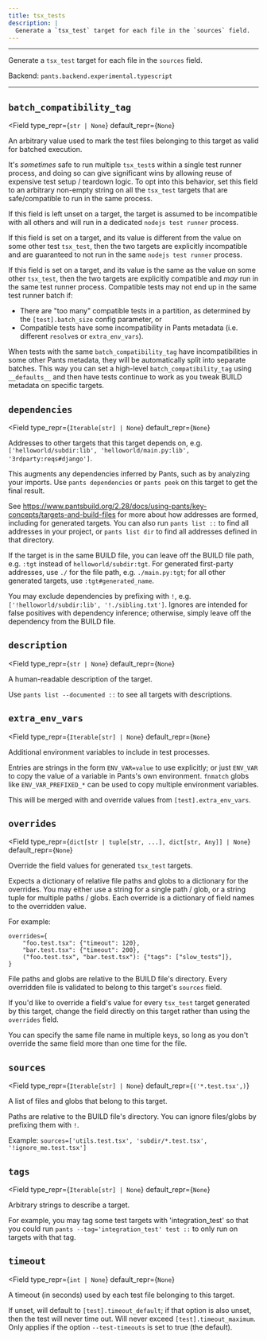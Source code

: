 ```yaml
---
title: tsx_tests
description: |
  Generate a `tsx_test` target for each file in the `sources` field.
---
```



---

Generate a `tsx_test` target for each file in the `sources` field.

Backend: <span className="color--primary">`pants.backend.experimental.typescript`</span>

---

<span className={styles.options}>

## `batch_compatibility_tag`

<Field
    type_repr={`str | None`}
    default_repr={`None`}
>

An arbitrary value used to mark the test files belonging to this target as valid for batched execution.

It&#x27;s _sometimes_ safe to run multiple `tsx_test`s within a single test runner process, and doing so can give significant wins by allowing reuse of expensive test setup / teardown logic. To opt into this behavior, set this field to an arbitrary non-empty string on all the `tsx_test` targets that are safe/compatible to run in the same process.

If this field is left unset on a target, the target is assumed to be incompatible with all others and will run in a dedicated `nodejs test runner` process.

If this field is set on a target, and its value is different from the value on some other test `tsx_test`, then the two targets are explicitly incompatible and are guaranteed to not run in the same `nodejs test runner` process.

If this field is set on a target, and its value is the same as the value on some other `tsx_test`, then the two targets are explicitly compatible and _may_ run in the same test runner process. Compatible tests may not end up in the same test runner batch if:

- There are &#x22;too many&#x22; compatible tests in a partition, as determined by the `[test].batch_size` config parameter, or
- Compatible tests have some incompatibility in Pants metadata (i.e. different `resolve`s or `extra_env_vars`).

When tests with the same `batch_compatibility_tag` have incompatibilities in some other Pants metadata, they will be automatically split into separate batches. This way you can set a high-level `batch_compatibility_tag` using `__defaults__` and then have tests continue to work as you tweak BUILD metadata on specific targets.

</Field>

## `dependencies`

<Field
    type_repr={`Iterable[str] | None`}
    default_repr={`None`}
>

Addresses to other targets that this target depends on, e.g. `['helloworld/subdir:lib', 'helloworld/main.py:lib', '3rdparty:reqs#django']`.

This augments any dependencies inferred by Pants, such as by analyzing your imports. Use `pants dependencies` or `pants peek` on this target to get the final result.

See https://www.pantsbuild.org/2.28/docs/using-pants/key-concepts/targets-and-build-files for more about how addresses are formed, including for generated targets. You can also run `pants list ::` to find all addresses in your project, or `pants list dir` to find all addresses defined in that directory.

If the target is in the same BUILD file, you can leave off the BUILD file path, e.g. `:tgt` instead of `helloworld/subdir:tgt`. For generated first-party addresses, use `./` for the file path, e.g. `./main.py:tgt`; for all other generated targets, use `:tgt#generated_name`.

You may exclude dependencies by prefixing with `!`, e.g. `['!helloworld/subdir:lib', '!./sibling.txt']`. Ignores are intended for false positives with dependency inference; otherwise, simply leave off the dependency from the BUILD file.

</Field>

## `description`

<Field
    type_repr={`str | None`}
    default_repr={`None`}
>

A human-readable description of the target.

Use `pants list --documented ::` to see all targets with descriptions.

</Field>

## `extra_env_vars`

<Field
    type_repr={`Iterable[str] | None`}
    default_repr={`None`}
>

Additional environment variables to include in test processes.

Entries are strings in the form `ENV_VAR=value` to use explicitly; or just `ENV_VAR` to copy the value of a variable in Pants&#x27;s own environment. `fnmatch` globs like `ENV_VAR_PREFIXED_*` can be used to copy multiple environment variables.

This will be merged with and override values from `[test].extra_env_vars`.

</Field>

## `overrides`

<Field
    type_repr={`dict[str | tuple[str, ...], dict[str, Any]] | None`}
    default_repr={`None`}
>

Override the field values for generated `tsx_test` targets.

Expects a dictionary of relative file paths and globs to a dictionary for the overrides. You may either use a string for a single path / glob, or a string tuple for multiple paths / globs. Each override is a dictionary of field names to the overridden value.

For example:

```
overrides={
    "foo.test.tsx": {"timeout": 120},
    "bar.test.tsx": {"timeout": 200},
    ("foo.test.tsx", "bar.test.tsx"): {"tags": ["slow_tests"]},
}
```

File paths and globs are relative to the BUILD file's directory. Every overridden file is validated to belong to this target's `sources` field.

If you&#x27;d like to override a field&#x27;s value for every `tsx_test` target generated by this target, change the field directly on this target rather than using the `overrides` field.

You can specify the same file name in multiple keys, so long as you don&#x27;t override the same field more than one time for the file.

</Field>

## `sources`

<Field
    type_repr={`Iterable[str] | None`}
    default_repr={`('*.test.tsx',)`}
>

A list of files and globs that belong to this target.

Paths are relative to the BUILD file&#x27;s directory. You can ignore files/globs by prefixing them with `!`.

Example: `sources=['utils.test.tsx', 'subdir/*.test.tsx', '!ignore_me.test.tsx']`

</Field>

## `tags`

<Field
    type_repr={`Iterable[str] | None`}
    default_repr={`None`}
>

Arbitrary strings to describe a target.

For example, you may tag some test targets with &#x27;integration_test&#x27; so that you could run `pants --tag='integration_test' test ::` to only run on targets with that tag.

</Field>

## `timeout`

<Field
    type_repr={`int | None`}
    default_repr={`None`}
>

A timeout (in seconds) used by each test file belonging to this target.

If unset, will default to `[test].timeout_default`; if that option is also unset, then the test will never time out. Will never exceed `[test].timeout_maximum`. Only applies if the option `--test-timeouts` is set to true (the default).

</Field>

</span>
